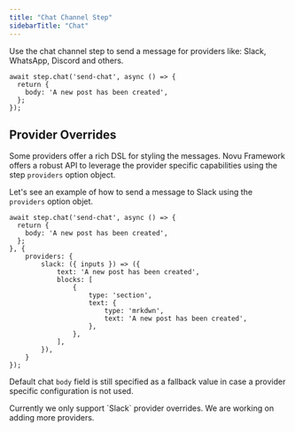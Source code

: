 ```yaml
---
title: "Chat Channel Step"
sidebarTitle: "Chat"
---
```


Use the chat channel step to send a message for providers like: Slack, WhatsApp, Discord and others.

```tsx
await step.chat('send-chat', async () => {
  return {
    body: 'A new post has been created',
  };
});
```

## Provider Overrides

Some providers offer a rich DSL for styling the messages. Novu Framework offers a robust API to leverage the provider specific capabilities using the step `providers` option object.

Let's see an example of how to send a message to Slack using the `providers` option objet.

```tsx
await step.chat('send-chat', async () => {
  return {
    body: 'A new post has been created',
  };
}, {
    providers: {
        slack: ({ inputs }) => ({
            text: 'A new post has been created',
            blocks: [
                {
                    type: 'section',
                    text: {
                        type: 'mrkdwn',
                        text: 'A new post has been created',
                    },
                },
            ],
        }),
    }
});
```

Default chat `body` field is still specified as a fallback value in case a provider specific configuration is not used.


<Info>
    Currently we only support `Slack` provider overrides. We are working on adding more providers.
</Info>
